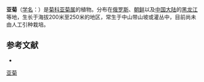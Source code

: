 {{Speciesbox
| name = 亚菊
| status = 
| status_system = 
| image =
| genus = Ajania
| species = pallasiana
| authority = (Fisch. ex Bess.) Poljak.
}}

'''亚菊'''（[[学名|学名]]：{{lang|la|''Ajania pallasiana''}}）是[[菊科|菊科]][[亚菊属|亚菊属]]的植物。分布在[[俄罗斯|俄罗斯]]、[[朝鲜|朝鲜]]以及[[中国大陆|中国大陆]]的[[黑龙江|黑龙江]]等地，生长于海拔200米至250米的地区，常生于中山带山坡或灌丛中，目前尚未由人工引种栽培。

== 参考文献 ==
<div class="references-small">
* {{cite web| url =http://www.bioinfo.cn/db05/KmzwSpecies.php?action=view&id=3764| title =亚菊| work =《中国高等植物数据库全库》| publisher =中国科学院微生物研究所| author =昆明植物研究所| accessdate =2009-02-25| deadurl =yes| archiveurl =https://web.archive.org/web/20160305030518/http://www.bioinfo.cn/db05/KmzwSpecies.php?action=view&id=3764| archivedate =2016-03-05}}
</div>
{{Taxonbar|from=Q10882686}}

[[Category:亚菊属|亚菊]]


{{植物小作品}}